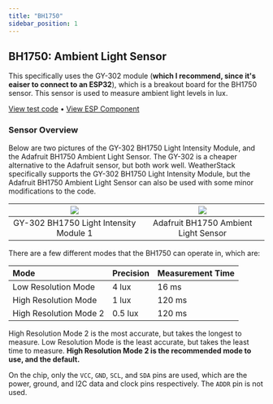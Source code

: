 ```yaml
---
title: "BH1750"
sidebar_position: 1
---
```


## BH1750: Ambient Light Sensor
This specifically uses the GY-302 module (**which I recommend, since it's eaiser to connect to an ESP32**), which is a breakout board for the BH1750 sensor. This sensor is used to measure ambient light levels in lux.

[View test code](https://github.com/WeatherStack/SensorTesting/blob/main/BH1750/) &bullet;
[View ESP Component](https://components.espressif.com/components/espressif/bh1750)

### Sensor Overview
Below are two pictures of the GY-302 BH1750 Light Intensity Module, and the Adafruit BH1750 Ambient Light Sensor. The GY-302 is a cheaper alternative to the Adafruit sensor, but both work well.
WeatherStack specifically supports the GY-302 BH1750 Light Intensity Module, but the Adafruit BH1750 Ambient Light Sensor can also be used with some minor modifications to the code.

| ![](GY-302-BH1750-Light-Intensity-Module-1.jpg) | ![](adafruit_products_4681_iso_ORIG_2020_07_guide.png) |
| :---------------------------------------------: | :----------------------------------------------------: |
|     GY-302 BH1750 Light Intensity Module 1      |          Adafruit BH1750 Ambient Light Sensor          |

There are a few different modes that the BH1750 can operate in, which are:

| Mode                   | Precision | Measurement Time |
| :--------------------- | :-------- | :--------------- |
| Low Resolution Mode    | 4 lux     | 16 ms            |
| High Resolution Mode   | 1 lux     | 120 ms           |
| High Resolution Mode 2 | 0.5 lux   | 120 ms           |

High Resolution Mode 2 is the most accurate, but takes the longest to measure. Low Resolution Mode is the least accurate, but takes the least time to measure.
**High Resolution Mode 2 is the recommended mode to use, and the default.**

On the chip, only the `VCC`, `GND`, `SCL`, and `SDA` pins are used, which are the power, ground, and I2C data and clock pins respectively.
The `ADDR` pin is not used.